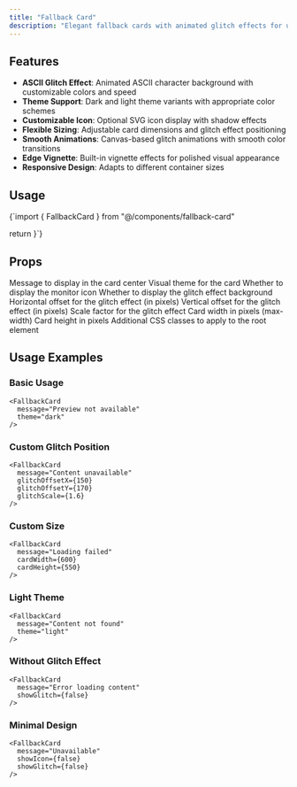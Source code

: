 ```yaml
---
title: "Fallback Card"
description: "Elegant fallback cards with animated glitch effects for unavailable content"
---
```



<ComponentWithInstallation 
  component={FallbackCardSection}
  scale={0.6}
  componentName="fallback-card"
  componentPath="registry/default/fallback-card/fallback-card.tsx"
/>
## Features

- **ASCII Glitch Effect**: Animated ASCII character background with customizable colors and speed
- **Theme Support**: Dark and light theme variants with appropriate color schemes
- **Customizable Icon**: Optional SVG icon display with shadow effects
- **Flexible Sizing**: Adjustable card dimensions and glitch effect positioning
- **Smooth Animations**: Canvas-based glitch animations with smooth color transitions
- **Edge Vignette**: Built-in vignette effects for polished visual appearance
- **Responsive Design**: Adapts to different container sizes

## Usage

<ComponentCode>
{`import { FallbackCard } from "@/components/fallback-card"

  return <FallbackCard message="Preview not available" />
}`}
</ComponentCode>

## Props

<PropsTable>
  <PropsTable.Row>
    <PropsTable.Prop name="message" type="string" optional defaultValue="Preview not available">
      Message to display in the card center
    </PropsTable.Prop>
  </PropsTable.Row>
  <PropsTable.Row>
    <PropsTable.Prop name="theme" type="'dark' | 'light'" optional defaultValue="dark">
      Visual theme for the card
    </PropsTable.Prop>
  </PropsTable.Row>
  <PropsTable.Row>
    <PropsTable.Prop name="showIcon" type="boolean" optional defaultValue="true">
      Whether to display the monitor icon
    </PropsTable.Prop>
  </PropsTable.Row>
  <PropsTable.Row>
    <PropsTable.Prop name="showGlitch" type="boolean" optional defaultValue="true">
      Whether to display the glitch effect background
    </PropsTable.Prop>
  </PropsTable.Row>
  <PropsTable.Row>
    <PropsTable.Prop name="glitchOffsetX" type="number" optional defaultValue="0">
      Horizontal offset for the glitch effect (in pixels)
    </PropsTable.Prop>
  </PropsTable.Row>
  <PropsTable.Row>
    <PropsTable.Prop name="glitchOffsetY" type="number" optional defaultValue="0">
      Vertical offset for the glitch effect (in pixels)
    </PropsTable.Prop>
  </PropsTable.Row>
  <PropsTable.Row>
    <PropsTable.Prop name="glitchScale" type="number" optional defaultValue="1">
      Scale factor for the glitch effect
    </PropsTable.Prop>
  </PropsTable.Row>
  <PropsTable.Row>
    <PropsTable.Prop name="cardWidth" type="number" optional>
      Card width in pixels (max-width)
    </PropsTable.Prop>
  </PropsTable.Row>
  <PropsTable.Row>
    <PropsTable.Prop name="cardHeight" type="number" optional defaultValue="400">
      Card height in pixels
    </PropsTable.Prop>
  </PropsTable.Row>
  <PropsTable.Row>
    <PropsTable.Prop name="className" type="string" optional>
      Additional CSS classes to apply to the root element
    </PropsTable.Prop>
  </PropsTable.Row>
</PropsTable>

## Usage Examples

### Basic Usage
```tsx
<FallbackCard 
  message="Preview not available"
  theme="dark"
/>
```

### Custom Glitch Position
```tsx
<FallbackCard 
  message="Content unavailable"
  glitchOffsetX={150}
  glitchOffsetY={170}
  glitchScale={1.6}
/>
```

### Custom Size
```tsx
<FallbackCard 
  message="Loading failed"
  cardWidth={600}
  cardHeight={550}
/>
```

### Light Theme
```tsx
<FallbackCard 
  message="Content not found"
  theme="light"
/>
```

### Without Glitch Effect
```tsx
<FallbackCard 
  message="Error loading content"
  showGlitch={false}
/>
```

### Minimal Design
```tsx
<FallbackCard 
  message="Unavailable"
  showIcon={false}
  showGlitch={false}
/>
```

